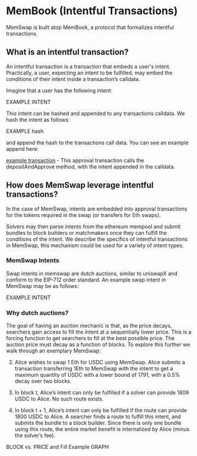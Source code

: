 # MemBook (Intentful Transactions)

MemSwap is built atop MemBook, a protocol that formalizes intentful transactions.

## What is an intentful transaction?

An intentful transaction is a transaction that embeds a user's intent. Practically, a user, expecting an intent to be fulfilled, may embed the conditions of their intent inside a transaction’s calldata.

Imagine that a user has the following intent:

EXAMPLE INTENT

This intent can be hashed and appended to any transactions calldata. We hash the intent as follows:

EXAMPLE hash

and append the hash to the transactions call data. You can see an example append here:

[example transaction](https://goerli.etherscan.io/tx/0x3214273fa15ce600057299dfc02e881c2896bce1f7005480dd2b4aa2d9d47b15) - This approval transaction calls the depositAndApprove method, with the intent appended in the calldata.

## How does MemSwap leverage intentful transactions?

In the case of MemSwap, intents are embedded into approval transactions for the tokens required in the swap (or transfers for Eth swaps).

Solvers may then parse intents from the ethereum mempool and submit bundles to block builders or matchmakers once they can fulfill the conditions of the intent. We describe the specifics of intentful transactions in MemSwap, this mechanism could be used for a variety of intent types.

### MemSwap Intents

Swap intents in memswap are dutch auctions, similar to uniswapX and conform to the EIP-712 order standard. An example swap intent in MemSwap may be as follows:

EXAMPLE INTENT

### Why dutch auctions?

The goal of having an auction mechanic is that, as the price decays, searchers gain access to fill the intent at a sequentially lower price. This is a forcing function to get searchers to fill at the best possible price. The auction price must decay as a function of blocks. To explore this further we walk through an exemplary MemSwap:

2. Alice wishes to swap 1 Eth for USDC using MemSwap. Alice submits a transaction transferring 1Eth to MemSwap with the intent to get a maximum quantity of USDC with a lower bound of 1791, with a 0.5% decay over two blocks.

3. In block t, Alice’s intent can only be fulfilled if a solver can provide 1809 USDC to Alice. No such route exists.

4. In block t + 1, Alice’s intent can only be fulfilled if the route can provide 1800 USDC to Alice. A searcher finds a route to fulfill this intent, and submits the bundle to a block builder. Since there is only one bundle using this route, the entire market benefit is internalized by Alice (minus the solver’s fee).

BLOCK vs. PRICE and Fill Example GRAPH
